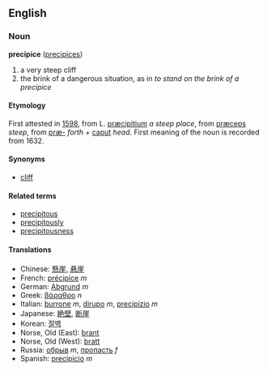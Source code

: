 ==English==
===Noun===
'''precipice''' ([[precipices]])

#a very steep cliff
#the brink of a dangerous situation, as in ''to stand on the brink of a precipice''

====Etymology====
First attested in [[1598]], from L. [[præcipitium]] ''a steep place'', from [[præceps]] ''steep'', from [[præ-]] ''forth'' + [[caput]] ''head''. First meaning of the noun is recorded from 1632.

====Synonyms====
*[[cliff]]

====Related terms====
*[[precipitous]]
*[[precipitously]]
*[[precipitousness]]

====Translations====
*Chinese: [[懸崖]], [[悬崖]]
*French: [[précipice]] ''m''
*German: [[Abgrund]] ''m''
*Greek: [[βάραθρο]] ''n''
*Italian: [[burrone]] ''m'', [[dirupo]] ''m'', [[precipizio]] ''m''
*Japanese: [[絶壁]], [[断崖]]
*Korean: [[절벽]]
*Norse, Old (East): [[brant]]
*Norse, Old (West): [[bratt]]
*Russia: [[обрыв]] ''m'', [[пропасть]] ''f''
*Spanish: [[precipicio]] ''m''